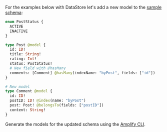 For the examples below with DataStore let's add a new model to the [sample schema](/[platform]/prev/build-a-backend/more-features/datastore/set-up-datastore/#sample-schema):

```graphql
enum PostStatus {
  ACTIVE
  INACTIVE
}

type Post @model {
  id: ID!
  title: String!
  rating: Int!
  status: PostStatus!
  # New field with @hasMany
  comments: [Comment] @hasMany(indexName: "byPost", fields: ["id"])
}

# New model
type Comment @model {
  id: ID!
  postID: ID! @index(name: "byPost")
  post: Post! @belongsTo(fields: ["postID"])
  content: String!
}
```

Generate the models for the updated schema using the [Amplify CLI](/[platform]/prev/build-a-backend/more-features/datastore/set-up-datastore/#code-generation-amplify-cli).
